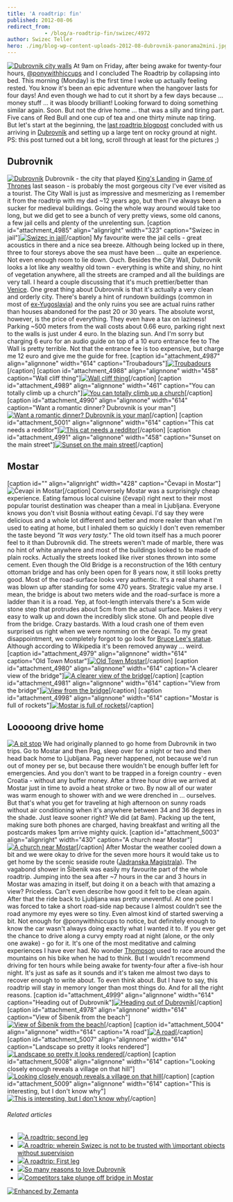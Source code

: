 ```yaml
---
title: 'A roadtrip: fin'
published: 2012-08-06
redirect_from: 
            - /blog/a-roadtrip-fin/swizec/4972
author: Swizec Teller
hero: ./img/blog-wp-content-uploads-2012-08-dubrovnik-panorama2mini.jpg
---
```

[![Dubrovnik city walls](http://swizec.com/blog/wp-content/uploads/2012/08/dubrovnik-panorama2mini.jpg "Dubrovnik city walls")](./img/blog-wp-content-uploads-2012-08-dubrovnik-panorama2mini.jpg) At 9am on Friday, after being awake for twenty-four hours, [@ponywithhiccups](http://twitter.com/ponywithhiccups) and I concluded The Roadtrip by collapsing into bed. This morning (Monday) is the first time I woke up actually feeling rested. You know it's been an epic adventure when the hangover lasts for four days! And even though we had to cut it short by a few days because ... money stuff ... it was bloody brilliant! Looking forward to doing something similar again. Soon. But not the drive home ... that was a silly and tiring part. Five cans of Red Bull and one cup of tea and one thirty minute nap tiring. But let's start at the beginning, the [last roadtrip blogpost](http://swizec.com/blog/a-roadtrip-second-leg/swizec/4953 "A roadtrip: second leg") concluded with us arriving in [Dubrovnik](http://whc.unesco.org/en/list/95 "Old City of Dubrovnik") and setting up a large tent on rocky ground at night. PS: this post turned out a bit long, scroll through at least for the pictures ;)

## Dubrovnik

[![Dubrovnik](./img/blog-wp-content-uploads-2012-08-IMG_1932-1024x768.jpg "Dubrovnik")](http://swizec.com/blog/wp-content/uploads/2012/08/IMG_1932.jpg) Dubrovnik - the city that played [King's Landing](http://en.wikipedia.org/wiki/World_of_A_Song_of_Ice_and_Fire "World of A Song of Ice and Fire") in [Game of Thrones](http://www.hbo.com/game-of-thrones "Game of Thrones") last season - is probably the most gorgeous city I've ever visited as a tourist. The City Wall is just as impressive and mesmerizing as I remember it from the roadtrip with my dad ~12 years ago, but then I've always been a sucker for medieval buildings. Going the whole way around would take too long, but we did get to see a bunch of very pretty views, some old canons, a few jail cells and plenty of the unrelenting sun. \[caption id="attachment_4985" align="alignright" width="323" caption="Swizec in jail"][![Swizec in jail](./img/blog-wp-content-uploads-2012-08-IMG_1947-768x1024.jpg "Swizec in jail")](http://swizec.com/blog/wp-content/uploads/2012/08/IMG_1947.jpg)\[/caption] My favourite were the jail cells - great acoustics in there and a nice sea breeze. Although being locked up in there, three to four storeys above the sea must have been ... quite an experience. Not even enough room to lie down. Ouch. Besides the City Wall, Dubrovnik looks a lot like any wealthy old town - everything is white and shiny, no hint of vegetation anywhere, all the streets are cramped and all the buildings are very tall. I heard a couple discussing that it's much prettier/better than [Venice](http://whc.unesco.org/en/list/394 "Venice and its Lagoon"). One great thing about Dubrovnik is that it's actually a very clean and orderly city. There's barely a hint of rundown buildings (common in most of [ex-Yugoslavia](http://en.wikipedia.org/wiki/Former_Yugoslavia "Former Yugoslavia")) and the only ruins you see are actual ruins rather than houses abandoned for the past 20 or 30 years. The absolute worst, however, is the price of everything. They even have a tax on laziness! Parking ~500 meters from the wall costs about 0.66 euro, parking right next to the walls is just under 4 euro. In the blazing sun. And I'm sorry but charging 6 euro for an audio guide on top of a 10 euro entrance fee to The Wall is pretty terrible. Not that the entrance fee is too expensive, but charge me 12 euro and give me the guide for free. \[caption id="attachment_4987" align="alignnone" width="614" caption="Troubadours"][![Troubadours](./img/blog-wp-content-uploads-2012-08-photo-11-e1344249171498-1024x764.jpg "Troubadours")](http://swizec.com/blog/wp-content/uploads/2012/08/photo-11.jpeg)\[/caption] \[caption id="attachment_4988" align="alignnone" width="458" caption="Wall cliff thing"][![Wall cliff thing](./img/blog-wp-content-uploads-2012-08-photo-21-e1344249234790-764x1024.jpg "Wall cliff thing")](http://swizec.com/blog/wp-content/uploads/2012/08/photo-21.jpeg)\[/caption] \[caption id="attachment_4989" align="alignnone" width="461" caption="You can totally climb up a church"][![You can totally climb up a church](./img/blog-wp-content-uploads-2012-08-IMG_1954-768x1024.jpg "You can totally climb up a church")](http://swizec.com/blog/wp-content/uploads/2012/08/IMG_1954.jpg)\[/caption] \[caption id="attachment_4990" align="alignnone" width="614" caption="Want a romantic dinner? Dubrovnik is your man"][![Want a romantic dinner? Dubrovnik is your man](./img/blog-wp-content-uploads-2012-08-IMG_1978-1024x768.jpg "Want a romantic dinner? Dubrovnik is your man")](http://swizec.com/blog/wp-content/uploads/2012/08/IMG_1978.jpg)\[/caption] \[caption id="attachment_5001" align="alignnone" width="614" caption="This cat needs a redditor"][![This cat needs a redditor](./img/blog-wp-content-uploads-2012-08-IMG_2003-1024x768.jpg "This cat needs a redditor")](http://swizec.com/blog/wp-content/uploads/2012/08/IMG_2003.jpg)\[/caption] \[caption id="attachment_4991" align="alignnone" width="458" caption="Sunset on the main street"][![Sunset on the main street](./img/blog-wp-content-uploads-2012-08-photo2-e1344249415170-764x1024.jpg "Sunset on the main street")](http://swizec.com/blog/wp-content/uploads/2012/08/photo2.jpeg)\[/caption]

## 

## Mostar

\[caption id="" align="alignright" width="428" caption="Čevapi in Mostar"]![Čevapi in Mostar](http://distilleryimage8.instagram.com/1ecf8b18dd2111e19d0322000a1d02f2_7.jpg "Čevapi in Mostar")\[/caption] Conversely Mostar was a surprisingly cheap experience. Eating famous local cuisine (čevapi) right next to their most popular tourist destination was cheaper than a meal in Ljubljana. Everyone knows you don't visit Bosnia without eating čevapi. I'd say they were delicious and a whole lot different and better and more realer than what I'm used to eating at home, but I inhaled them so quickly I don't even remember the taste beyond _"It was very tasty."_ The old town itself has a much poorer feel to it than Dubrovnik did. The streets weren't made of marble, there was no hint of white anywhere and most of the buildings looked to be made of plain rocks. Actually the streets looked like river stones thrown into some cement. Even though the Old Bridge is a reconstruction of the 16th century ottoman bridge and has only been open for 8 years now, it still looks pretty good. Most of the road-surface looks very authentic. It's a real shame it was blown up after standing for some 470 years. Strategic value my arse. I mean, the bridge is about two meters wide and the road-surface is more a ladder than it is a road. Yep, at foot-length intervals there's a 5cm wide stone step that protrudes about 5cm from the actual surface. Makes it very easy to walk up and down the incredibly slick stone. Oh and people dive from the bridge. Crazy bastards. With a loud crash one of them even surprised us right when we were nomming on the čevapi. To my great disappointment, we completely forgot to go look for [Bruce Lee's statue](http://en.wikipedia.org/wiki/Mostar_Bruce_Lee_statue). Although according to Wikipedia it's been removed anyway ... weird. \[caption id="attachment_4979" align="alignnone" width="614" caption="Old Town Mostar"][![Old Town Mostar](./img/blog-wp-content-uploads-2012-08-photo1-1024x764.jpg "Old Town Mostar")](http://swizec.com/blog/wp-content/uploads/2012/08/photo1.jpeg)\[/caption] \[caption id="attachment_4980" align="alignnone" width="614" caption="A clearer view of the bridge"][![A clearer view of the bridge](./img/blog-wp-content-uploads-2012-08-photo-1-1024x764.jpg "A clearer view of the bridge")](http://swizec.com/blog/wp-content/uploads/2012/08/photo-1.jpeg)\[/caption] \[caption id="attachment_4981" align="alignnone" width="614" caption="View from the bridge"][![View from the bridge](./img/blog-wp-content-uploads-2012-08-photo-2-1024x764.jpg "View from the bridge")](http://swizec.com/blog/wp-content/uploads/2012/08/photo-2.jpeg)\[/caption] \[caption id="attachment_4998" align="alignnone" width="614" caption="Mostar is full of rockets"][![Mostar is full of rockets](./img/blog-wp-content-uploads-2012-08-IMG_2050-1024x768.jpg "Mostar is full of rockets")](http://swizec.com/blog/wp-content/uploads/2012/08/IMG_2050.jpg)\[/caption]

## 

## Looooong drive home

[![A pit stop](./img/blog-wp-content-uploads-2012-08-202505_10150999892841267_1541795793_o-1024x256.jpg "A pit stop")](http://swizec.com/blog/wp-content/uploads/2012/08/202505_10150999892841267_1541795793_o.jpeg) We had originally planned to go home from Dubrovnik in two trips. Go to Mostar and then Pag, sleep over for a night or two and then head back home to Ljubljana. Pag never happened, not because we'd run out of money per se, but because there wouldn't be enough buffer left for emergencies. And you don't want to be trapped in a foreign country - even Croatia - without any buffer money. After a three hour drive we arrived at Mostar just in time to avoid a heat stroke or two. By now all of our water was warm enough to shower with and we were drenched in ... ourselves. But that's what you get for traveling at high afternoon on sunny roads without air conditioning when it's anywhere between 34 and 36 degrees in the shade. Just leave sooner right? We did (at 8am). Packing up the tent, making sure both phones are charged, having breakfast and writing all the postcards makes 1pm arrive mighty quick. \[caption id="attachment_5003" align="alignright" width="430" caption="A church near Mostar"][![A church near Mostar](./img/blog-wp-content-uploads-2012-08-IMG_1650-1024x768.jpg "A church near Mostar")](http://swizec.com/blog/wp-content/uploads/2012/08/IMG_1650.jpg)\[/caption] After Mostar the weather cooled down a bit and we were okay to drive for the seven more hours it would take us to get home by the scenic seaside route ([Jadranska Magistrala](http://en.wikipedia.org/wiki/Adriatic_Highway)). The vagabond shower in Šibenik was easily my favourite part of the whole roadtrip. Jumping into the sea after ~7 hours in the car and 3 hours in Mostar was amazing in itself, but doing it on a beach with that amazing a view? Priceless. Can't even describe how good it felt to be clean again. After that the ride back to Ljubljana was pretty uneventful. At one point I was forced to take a short road-side nap because I almost couldn't see the road anymore my eyes were so tiny. Even almost kind of started swerving a bit. Not enough for @ponywithhiccups to notice, but definitely enough to know the car wasn't always doing exactly what I wanted it to. If you ever get the chance to drive along a curvy empty road at night (alone, or the only one awake) - go for it. It's one of the most meditative and calming experiences I have ever had. No wonder [Thompson](http://en.wikipedia.org/wiki/Hunter_Thompson) used to race around the mountains on his bike when he had to think. But I wouldn't recommend driving for ten hours while being awake for twenty-four after a five-ish hour night. It's just as safe as it sounds and it's taken me almost two days to recover enough to write about. To even think about. But I have to say, this roadtrip will stay in memory longer than most things do. And for all the right reasons. \[caption id="attachment_4999" align="alignnone" width="614" caption="Heading out of Dubrovnik"][![Heading out of Dubrovnik](./img/blog-wp-content-uploads-2012-08-IMG_2028-1024x768.jpg "Heading out of Dubrovnik")](http://swizec.com/blog/wp-content/uploads/2012/08/IMG_2028.jpg)\[/caption] \[caption id="attachment_4978" align="alignnone" width="614" caption="View of Šibenik from the beach"][![View of Šibenik from the beach](./img/blog-wp-content-uploads-2012-08-photo-e1344104367841-1024x764.jpg "View of Šibenik from the beach")](http://swizec.com/blog/wp-content/uploads/2012/08/photo.jpeg)\[/caption] \[caption id="attachment_5004" align="alignnone" width="614" caption="A road"][![A road](./img/blog-wp-content-uploads-2012-08-IMG_1652-1024x768.jpg "A road")](http://swizec.com/blog/wp-content/uploads/2012/08/IMG_1652.jpg)\[/caption] \[caption id="attachment_5007" align="alignnone" width="614" caption="Landscape so pretty it looks rendered"][![Landscape so pretty it looks rendered](./img/blog-wp-content-uploads-2012-08-IMG_1813-1024x768.jpg "Landscape so pretty it looks rendered")](http://swizec.com/blog/wp-content/uploads/2012/08/IMG_1813.jpg)\[/caption] \[caption id="attachment_5008" align="alignnone" width="614" caption="Looking closely enough reveals a village on that hill"][![Looking closely enough reveals a village on that hill](./img/blog-wp-content-uploads-2012-08-IMG_1821-1024x768.jpg "Looking closely enough reveals a village on that hill")](http://swizec.com/blog/wp-content/uploads/2012/08/IMG_1821.jpg)\[/caption] \[caption id="attachment_5009" align="alignnone" width="614" caption="This is interesting, but I don't know why"][![This is interesting, but I don't know why](./img/blog-wp-content-uploads-2012-08-IMG_1854-1024x768.jpg "This is interesting, but I don't know why")](http://swizec.com/blog/wp-content/uploads/2012/08/IMG_1854.jpg)\[/caption]

###### Related articles

- [![](http://i.zemanta.com/103729212_80_80.jpg)](http://swizec.com/blog/a-roadtrip-second-leg/swizec/4953)[A roadtrip: second leg](http://swizec.com/blog/a-roadtrip-second-leg/swizec/4953)
- [![](http://i.zemanta.com/103324153_80_80.jpg)](http://swizec.com/blog/a-roadtrip-wherein-swizec-is-not-to-be-trusted-with-\important-objects-without-supervision/swizec/4923)[A roadtrip: wherein Swizec is not to be trusted with \\important objects without supervision](http://swizec.com/blog/a-roadtrip-wherein-swizec-is-not-to-be-trusted-with-\important-objects-without-supervision/swizec/4923)
- [![](http://i.zemanta.com/103068899_80_80.jpg)](http://swizec.com/blog/a-roadtrip-first-leg/swizec/4906)[A roadtrip: First leg](http://swizec.com/blog/a-roadtrip-first-leg/swizec/4906)
- [![](http://i.zemanta.com/94176601_80_80.jpg)](http://sebasilver.wordpress.com/2012/06/13/so-many-reasons-to-love-dubrovnik/)[So many reasons to love Dubrovnik](http://sebasilver.wordpress.com/2012/06/13/so-many-reasons-to-love-dubrovnik/)
- [![](http://i.zemanta.com/103666117_80_80.jpg)](http://photoblog.nbcnews.com/_news/2012/07/30/13026636-competitors-take-plunge-off-bridge-in-mostar)[Competitors take plunge off bridge in Mostar](http://photoblog.nbcnews.com/_news/2012/07/30/13026636-competitors-take-plunge-off-bridge-in-mostar)

[![Enhanced by Zemanta](http://img.zemanta.com/zemified_e.png?x-id=a3a58b52-b1f1-44ac-b00b-9f84c325519a)](http://www.zemanta.com/?px "Enhanced by Zemanta")